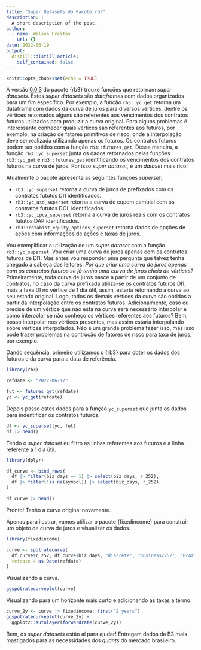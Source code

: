 ```yaml
---
title: "Super Datasets do Pacote rb3"
description: |
  A short description of the post.
author:
  - name: Wilson Freitas
    url: {}
date: 2022-06-19
output:
  distill::distill_article:
    self_contained: false
---
```


```r
knitr::opts_chunk$set(echo = TRUE)
```

A versão [0.0.3](https://github.com/wilsonfreitas/rb3/blob/main/NEWS.md) do pacote {rb3} trouxe funções
que retornam *super datasets*.
Estes *super datasets* são *dataframes* com dados organizados para um fim específico.
Por exemplo, a função `rb3::yc_get` retorna um dataframe com dados da curva de juros para diversos
vértices, dentre os vértices retornados alguns são referentes aos vencimentos dos contratos
futuros utilizados para produzir a curva original.
Para alguns problemas é interessante conhecer quais vértices são referentes aos futuros,
por exemplo, na criação de fatores primitivos de risco, onde a interpolação deve ser realizada
utilizando apenas os futuros.
Os contratos futuros podem ser obtidos com a função `rb3::futures_get`.
Dessa maneira, a função `rb3::yc_superset` junta os dados retornados pelas funções `rb3::yc_get` e
`rb3::futures_get` identificando os vencimentos dos contratos futuros na curva de juros.
Por isso *super dataset*, é um *dataset* mais rico!

Atualmente o pacote apresenta as seguintes funções *superset*:

- `rb3::yc_superset` retorna a curva de juros de prefixados com os contratos fututos DI1 identificados.
- `rb3::yc_usd_superset` retorna a curva de cupom cambial com os contratos fututos DOL identificados.
- `rb3::yc_ipca_superset` retorna a curva de juros reais com os contratos fututos DAP identificados.
- `rb3::cotahist_equity_options_superset` retorna dados de opções de ações com informações de ações e taxas de juros.

Vou exemplificar a utilização de um *super dataset* com a função `rb3::yc_superset`.
Vou criar uma curva de juros apenas com os contratos futuros de DI1.
Mas antes vou responder uma pergunta que talvez tenha chegado a cabeça dos leitores:
*Por que criar uma curva de juros apenas com os contratos futuros se já tenho uma curva de juros cheia de vértices?*
Primeiramente, toda curva de juros nasce a partir de um conjunto de contratos, no caso da curva
prefixada utiliza-se os contratos futuros DI1, mais a taxa DI no vértice de 1 dia útil, assim,
estaria retornando a curva ao seu estado original.
Logo, todos os demais vértices da curva são obtidos a partir da interpolação entre os contratos futuros.
Adicionalmente, caso eu precise de um vértice que não está na curva será necessário interpolar e
como interpolar se não conheço os vértices referentes aos futuros?
Bem, posso interpolar nos vértices presentes, mas assim estaria interpolando sobre vértices interpolados.
Não é um grande problema fazer isso, mas isso pode trazer problemas na contrução de fatores de 
risco para taxa de juros, por exemplo.

Dando sequência, primeiro utilizamos o {rb3} para obter os dados dos futuros e da curva para a data
de referência.

```r
library(rb3)

refdate <- "2022-06-17"

fut <- futures_get(refdate)
yc <- yc_get(refdate)
```

Depois passo estes dados para a função `yc_superset` que junta os dados para indentificar os
contratos futuros.

```r
df <- yc_superset(yc, fut)
df |> head()
```

Tendo o *super dataset* eu filtro as linhas referentes aos futuros e a linha referente a 1 dia útil.

```r
library(dplyr)

df_curve <- bind_rows(
  df |> filter(biz_days == 1) |> select(biz_days, r_252),
  df |> filter(!is.na(symbol)) |> select(biz_days, r_252)
)

df_curve |> head()
```

Pronto! Tenho a curva original novamente.

Apenas para ilustrar, vamos utilizar o pacote {fixedincome} para construir um objeto de
curva de juros e visualizar os dados.

```r
library(fixedincome)

curve <- spotratecurve(
  df_curve$r_252, df_curve$biz_days, "discrete", "business/252", "Brazil/ANBIMA",
  refdate = as.Date(refdate)
)
```

Visualizando a curva.

```r
ggspotratecurveplot(curve)
```


Visualizando para um horizonte mais curto e adicionando as taxas a termo.

```r
curve_2y <- curve |> fixedincome::first("2 years")
ggspotratecurveplot(curve_2y) +
  ggplot2::autolayer(forwardrate(curve_2y))
```

Bem, os *super datasets* estão aí para ajudar!
Entregam dados da B3 mais mastigados para as necessidades dos *quants* do mercado brasileiro.
